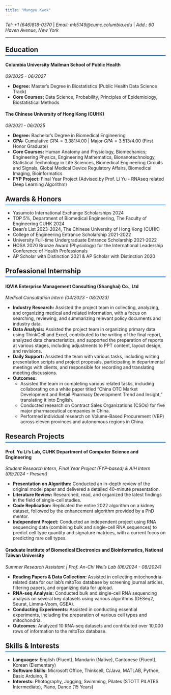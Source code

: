 ```yaml
---
title: "Mungyu Kwok"
---
```


<style>
  .section-header {
    border-bottom: 2px solid #007bff; /* A nice blue color */
    padding-bottom: 5px;
    margin-top: 25px;
    margin-bottom: 15px;
  }
</style>

*Tel: +1 (646)818-0370*  | *Email: mk5149@cumc.columbia.edu*  | *Add.: 60 Haven Avenue, New York* 

---

<h2 class="section-header">Education</h2>

#### Columbia University Mailman School of Public Health 
*09/2025 - 06/2027* 

* **Degree:** Master's Degree in Biostatistics (Public Health Data Science Track) 
* **Core Courses:** Data Science, Probability, Principles of Epidemiology, Biostatistical Methods 

#### The Chinese University of Hong Kong (CUHK) 
*09/2021 - 06/2025* 

* **Degree:** Bachelor's Degree in Biomedical Engineering 
* **GPA:** Cumulative $GPA=3.381/4.00$ | Major $GPA=3.513/4.00$ (First Honor Graduate) 
* **Core Courses:** Human Anatomy and Physiology, Biomechanics; Engineering Physics, Engineering Mathematics, Bionanotechnology, Statistical Technology in Life Sciences, Biomedical Engineering Circuits and Signals, Global Medical Device Regulatory Affairs, Biomedical Imaging, Bioinformatics
* **FYP Project:** Final Year Project (Advised by Prof. Li Yu - RNAseq related Deep Learning Algorithm) 

<h2 class="section-header">Awards & Honors</h2>

* Yasumoto International Exchange Scholarships 2024 
* TOP 5%, Department of Biomedical Engineering, The Faculty of Engineering CUHK 2024 
* Dean's List 2023-2024, The Chinese University of Hong Kong (CUHK) 
* College of Engineering Entrance Scholarship 2021-2022 
* University Full-time Undergraduate Entrance Scholarship 2021-2022 
* HOSA 2020 Bronze Award (Physiology) for the International Leadership Conference of Health Professionals 
* AP Scholar with Distinction 2021 & AP Scholar with Distinction 2020 

<h2 class="section-header">Professional Internship</h2>

#### IQVIA Enterprise Management Consulting (Shanghai) Co., Ltd 
*Medical Consultation Intern (04/2023 - 08/2023)* 

* **Industry Research:** Assisted the project team in collecting, analyzing, and organizing medical and related information, with a focus on searching, reviewing, and summarizing relevant policy documents and industry data. 
* **Data Analysis:** Assisted the project team in organizing primary data using ThinkCell and Excel, contributed to the writing of the final report, analyzed data characteristics, and supported the preparation of reports at various stages, including adjustments to PPT content, layout design, and revisions. 
* **Daily Support:** Assisted the team with various tasks, including writing presentation scripts and project proposals, participating in departmental meetings with clients, and responsible for recording and translating meeting discussions. 
* **Outcomes:**
    * Assisted the team in completing various related tasks, including collaborating on a white paper titled "China OTC Market Development and Retail Pharmacy Development Trend and Insight," translating it into English. 
    * Conducted research on Contract Sales Organizations (CSOs) for five major pharmaceutical companies in China. 
    * Performed individual research on Volume-Based Procurement (VBP) across eleven provinces and autonomous regions in China. 

<h2 class="section-header">Research Projects</h2>

#### Prof. Yu Li's Lab, CUHK Department of Computer Science and Engineering 
*Student Research Intern, Final Year Project (FYP-based) & AIH Intern (09/2024 - Present)* 

* **Presentation on Algorithm:** Conducted an in-depth review of the original model paper and delivered a detailed 40-minute presentation. 
* **Literature Review:** Researched, read, and organized the latest findings in the field of single-cell studies. 
* **Code Replication:** Replicated the entire 2022 algorithm on a kidney dataset, followed by the enhancement algorithm provided by a PhD mentor. 
* **Independent Project:** Conducted an independent project using RNA sequencing data (combining bulk and single-cell RNA sequences) to predict cell type quantity and signature matrices, with a current focus on predicting rare cell types. 

#### Graduate Institute of Biomedical Electronics and Bioinformatics, National Taiwan University 
*Summer Research Assistant | Prof. An-Chi Wei's Lab (06/2024 - 08/2024)* 

* **Reading Papers & Data Collection:** Assisted in collecting mitochondria-related data for our lab's mitoTox database by screening journal articles, filtering papers, and organizing data for upload. 
* **RNA-seq Analysis:** Conducted bulk and single-cell RNA sequencing analysis on several key datasets using various algorithms (DESeq2, Seurat, Limma-Voom, GSEA). 
* **Conducting Experiments:** Assisted in conducting essential experiments, including the preparation of various cell types and mitochondria. 
* **Outcomes:** Analyzed 10 RNA-seq datasets and contributed over 10,000 rows of information to the mitoTox database.

<h2 class="section-header">Skills & Interests</h2>

* **Languages:** English (Fluent), Mandarin (Native), Cantonese (Fluent), Korean (Elementary)
* **Software Skills:** Microsoft Office, Thinkcell, C/Java, MATLAB, Python, Basic Arduino, R 
* **Interests:** Photography, Jogging, Swimming, Pilates (STOTT PILATES Intermediate), Piano, Dance (15 Years) 